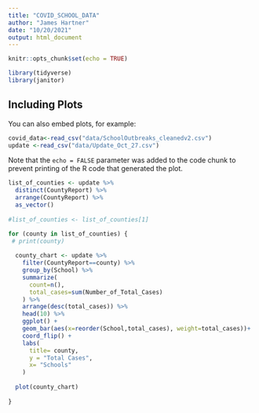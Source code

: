 ---
title: "COVID_SCHOOL_DATA"
author: "James Hartner"
date: "10/20/2021"
output: html_document
---

```{r setup, include=FALSE}
knitr::opts_chunk$set(echo = TRUE)
```


```{r}
library(tidyverse)
library(janitor)
```

## Including Plots

You can also embed plots, for example:

```{r}
covid_data<-read_csv("data/SchoolOutbreaks_cleanedv2.csv") 
update <-read_csv("data/Update_Oct_27.csv")

```

Note that the `echo = FALSE` parameter was added to the code chunk to prevent printing of the R code that generated the plot.

```{r}

list_of_counties <- update %>%
  distinct(CountyReport) %>%
  arrange(CountyReport) %>%
  as_vector()
 
#list_of_counties <- list_of_counties[1]

for (county in list_of_counties) {
 # print(county)
  
  county_chart <- update %>%
    filter(CountyReport==county) %>%
    group_by(School) %>%
    summarize(
      count=n(),
      total_cases=sum(Number_of_Total_Cases)
    ) %>%
    arrange(desc(total_cases)) %>%
    head(10) %>%
    ggplot() +
    geom_bar(aes(x=reorder(School,total_cases), weight=total_cases))+
    coord_flip() +
    labs(
      title= county,
      y = "Total Cases",
      x= "Schools"
    )  
  
  plot(county_chart)
    
}

```










